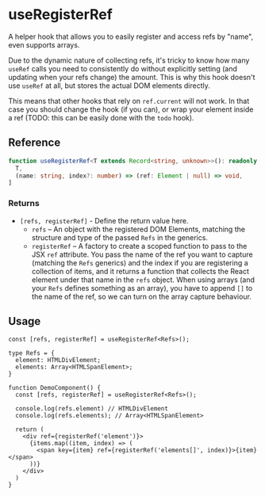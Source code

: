 
<Meta
  title="useRegisterRef/docs"
/>

# useRegisterRef

A helper hook that allows you to easily register and access refs by "name", even supports arrays.

Due to the dynamic nature of collecting refs, it's tricky to know how many `useRef` calls you need
to consistently do without explicitly setting (and updating when your refs change) the amount.
This is why this hook doesn't use `useRef` at all, but stores the actual DOM elements directly.

This means that other hooks that rely on `ref.current` will not work. In that case you should
change the hook (if you can), or wrap your element inside a ref (TODO: this can be easily done
with the `todo` hook).

## Reference

```ts
function useRegisterRef<T extends Record<string, unknown>>(): readonly [
  T,
  (name: string, index?: number) => (ref: Element | null) => void,
]
```

### Returns

* `[refs, registerRef]` - Define the return value here.
  * `refs` – An object with the registered DOM Elements, matching the structure and type of the
    passed `Refs` in the generics.
  * `registerRef` – A factory to create a scoped function to pass to the JSX `ref` attribute.
    You pass the name of the ref you want to capture (matching the `Refs` generics) and the
    index if you are registering a collection of items, and it returns a function that collects
    the React element under that name in the `refs` object.
    When using arrays (and your `Refs` defines something as an array), you have to append `[]`
    to the name of the ref, so we can turn on the array capture behaviour.

## Usage

```tsx
const [refs, registerRef] = useRegisterRef<Refs>();
````

```tsx
type Refs = {
  element: HTMLDivElement;
  elements: Array<HTMLSpanElement>;
}

function DemoComponent() {
  const [refs, registerRef] = useRegisterRef<Refs>();

  console.log(refs.element) // HTMLDivElement
  console.log(refs.elements); // Array<HTMLSpanElement>

  return (
    <div ref={registerRef('element')}>
      {items.map((item, index) => (
        <span key={item} ref={registerRef('elements[]', index)}>{item}</span>
      ))}
    </div>
  )
}
```
